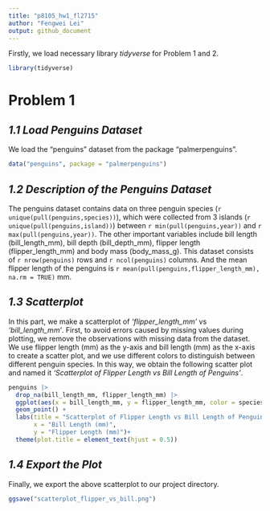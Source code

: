 ```yaml
---
title: "p8105_hw1_fl2715"
author: "Fengwei Lei"
output: github_document
---
```


Firstly, we load necessary library *tidyverse* for Problem 1 and 2.
```r
library(tidyverse)
```

# Problem 1
## *1.1 Load Penguins  Dataset*
We load the "penguins" dataset from the package "palmerpenguins".
```r
data("penguins", package = "palmerpenguins")
```

## *1.2 Description of the Penguins Dataset*
The penguins dataset contains data on three penguin species (`r unique(pull(penguins,species))`), which were collected from 3 islands (`r unique(pull(penguins,island))`) between `r min(pull(penguins,year))` and `r max(pull(penguins,year))`. The other important variables include bill length (bill_length_mm), bill depth (bill_depth_mm), flipper length (flipper_length_mm) and body mass (body_mass_g). This dataset consists of `r nrow(penguins)` rows and `r ncol(penguins)` columns. And the mean flipper length of the penguins is `r mean(pull(penguins,flipper_length_mm), na.rm = TRUE)` mm.

## *1.3 Scatterplot*
In this part, we make a scatterplot of *'flipper_length_mm'* vs *'bill_length_mm'*. First, to avoid errors caused by missing values during plotting, we remove the observations with missing data from the dataset. We use flipper length (mm) as the y-axis and bill length (mm) as the x-axis to create a scatter plot, and we use different colors to distinguish between different penguin species. In this way, we obtain the following scatter plot and named it *'Scatterplot of Flipper Length vs Bill Length of Penguins'*.

```r
penguins |> 
  drop_na(bill_length_mm, flipper_length_mm) |> 
  ggplot(aes(x = bill_length_mm, y = flipper_length_mm, color = species)) +
  geom_point() +
  labs(title = "Scatterplot of Flipper Length vs Bill Length of Penguins",
       x = "Bill Length (mm)",
       y = "Flipper Length (mm)")+
  theme(plot.title = element_text(hjust = 0.5))
```

## *1.4 Export the Plot*
Finally, we export the above scatterplot to our project directory.
```r
ggsave("scatterplot_flipper_vs_bill.png")
```

